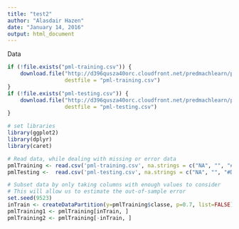 ```yaml
---
title: "test2"
author: "Alasdair Hazen"
date: "January 14, 2016"
output: html_document
---
```


Data

```r
if (!file.exists("pml-training.csv")) {
    download.file("http://d396qusza40orc.cloudfront.net/predmachlearn/pml-training.csv", 
                  destfile = "pml-training.csv")
}
if (!file.exists("pml-testing.csv")) {
    download.file("http://d396qusza40orc.cloudfront.net/predmachlearn/pml-testing.csv", 
                  destfile = "pml-testing.csv")
}
```

```r
# set libraries
library(ggplot2)
library(dplyr)
library(caret)

# Read data, while dealing with missing or error data
pmlTraining <- read.csv('pml-training.csv', na.strings = c("NA", "", "#DIV/0!"))
pmlTesting <-  read.csv('pml-testing.csv', na.strings = c("NA", "", "#DIV/0!"))

# Subset data by only taking columns with enough values to consider
# This will allow us to estimate the out-of-sample error
set.seed(9523)
inTrain <- createDataPartition(y=pmlTraining$classe, p=0.7, list=FALSE)
pmlTraining1 <- pmlTraining[inTrain, ]
pmlTraining2 <- pmlTraining[-inTrain, ]

```

